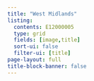 ```yaml
---
title: "West Midlands"
listing:
  contents: E12000005
  type: grid
  fields: [image,title]
  sort-ui: false
  filter-ui: [title]
page-layout: full
title-block-banner: false
---
```

